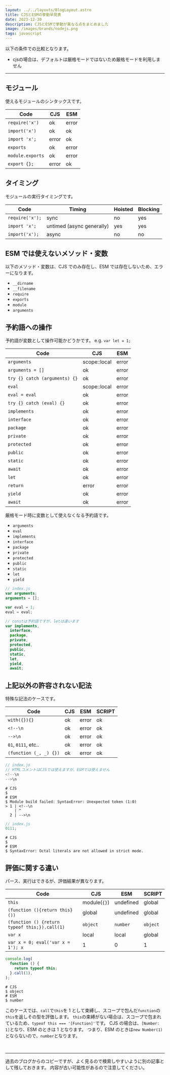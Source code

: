 ```yaml
---
layout: ../../layouts/BlogLayout.astro
title: CJSとESMの挙動早見表
date: 2023-12-30
description: CJSとESMで挙動が異なる点をまとめました
image: /images/brands/nodejs.png
tags: javascript
---
```


以下の条件での比較となります。

- cjsの場合は、デフォルトは厳格モードではないため厳格モードを利用しません

---


## モジュール

使えるモジュールのシンタックスです。

| Code             | CJS   | ESM   |
| ---------------- | ----- | ----- |
| `require('x')`   | ok    | error |
| `import('x')`    | ok    | ok    |
| `import 'x';`    | error | ok    |
| `exports`        | ok    | error |
| `module.exports` | ok    | error |
| `export {};`     | error | ok    |

## タイミング

モジュールの実行タイミングです。

| Code            | Timing                    | Hoisted | Blocking |
| --------------- | ------------------------- | ------- | -------- |
| `require('x');` | sync                      | no      | yes      |
| `import 'x';`   | untimed (async generally) | yes     | yes      |
| `import('x');`  | async                     | no      | no       |

## ESM では使えないメソッド・変数

以下のメソッド・変数は、CJS でのみ存在し、ESM では存在しないため、エラーになります。

- `__dirname`
- `__filename`
- `require`
- `exports`
- `module`
- `arguments`

## 予約語への操作

予約語が変数として操作可能かどうかです。
e.g. `var let = 1;`

| Code                          | CJS          | ESM   |
| ----------------------------- | ------------ | ----- |
| `arguments`                   | scope::local | error |
| `arguments = []`              | ok           | error |
| `try {} catch (arguments) {}` | ok           | error |
| `eval`                        | scope::local | error |
| `eval = eval`                 | ok           | error |
| `try {} catch (eval) {}`      | ok           | error |
| `implements`                  | ok           | error |
| `interface`                   | ok           | error |
| `package`                     | ok           | error |
| `private`                     | ok           | error |
| `protected`                   | ok           | error |
| `public`                      | ok           | error |
| `static`                      | ok           | error |
| `await`                       | ok           | error |
| `let`                         | ok           | error |
| `return`                      | error        | error |
| `yield`                       | ok           | error |
| `await`                       | ok           | error |

厳格モード時に変数として使えなくなる予約語です。

- `arguments`
- `eval`
- `implements`
- `interface`
- `package`
- `private`
- `protected`
- `public`
- `static`
- `let`
- `yield`

```javascript
// index.js
var arguments;
arguments = [];

var eval = 1;
eval = eval;

// constは予約語ですが、letは違います
var implements,
  interface,
  package,
  private,
  protected,
  public,
  static,
  let,
  yield,
  await;
```

## 上記以外の許容されない記法

特殊な記法のケースです。

| Code                   | CJS | ESM   | SCRIPT |
| ---------------------- | --- | ----- | ------ |
| `with({}){}`           | ok  | error | ok     |
| `<!--\n`               | ok  | error | ok     |
| `-->\n`                | ok  | error | ok     |
| `01`, `0111`, etc..    | ok  | error | ok     |
| `(function (_, _) {})` | ok  | error | ok     |

```javascript
// index.js
// HTMLコメントはCJSでは使えますが、ESMでは使えません
<!--\n
-->\n
```

```
# CJS
$
# ESM
$ Module build failed: SyntaxError: Unexpected token (1:0)
> 1 | <!--\n
    | ^
  2 | -->\n
```

```javascript
// index.js
0111;
```

```
# CJS
$
# ESM
$ SyntaxError: Octal literals are not allowed in strict mode.
```

## 評価に関する違い

パース、実行はできるが、評価結果が異なります。

| Code                                          | CJS          | ESM       | SCRIPT   |
| --------------------------------------------- | ------------ | --------- | -------- |
| `this`                                        | module(`{}`) | undefined | global   |
| `(function (){return this}())`                | global       | undefined | global   |
| `(function () {return typeof this;}).call(1)` | `object`     | `number`  | `object` |
| `var x`                                       | local        | local     | global   |
| `var x = 0; eval('var x = 1'); x`             | 1            | 0         | 1        |

```javascript
console.log(
  function () {
    return typeof this;
  }.call(1),
);
```

```
# CJS
$ object
# ESM
$ number
```

このケースでは、`call`で`this`を 1 として束縛し、スコープで包んだ`function`の`this`を返しその型を評価します。
`this`の束縛がない場合は、スコープで包まれているため、`typeof this === '[Function]'`です。
CJS の場合は、`[Number: 1]`となり、ESM のときは 1 となります。
つまり、ESM のときは`new Number(1)`とならないので、`number`となります。

<br />

---

過去のブログからのコピーですが、よく見るので検索しやすいように別の記事として残しておきます。
内容が古い可能性があるので注意してください。

<OG url="https://hiroppy.me/blog/nodejs-esm" />
